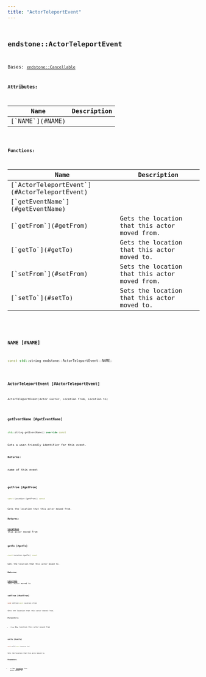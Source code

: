```yaml
---
title: "ActorTeleportEvent"
---
```


## <code className="doc-symbol doc-symbol-class"/> endstone::ActorTeleportEvent

Bases: [`endstone::Cancellable`](cancellable)









**Attributes:**

<table>
<thead>
   <tr>
      <th>Name</th>
      <th>Description</th>
   </tr>
</thead>
<tbody>
<tr key="classendstone_1_1_actor_teleport_event_1a2f7ffbf56f181255a139b024ba509783">
    <td>[`NAME`](#NAME)</td>
    <td></td>
</tr>
</tbody>
</table>






**Functions:**

<table>
<thead>
   <tr>
      <th>Name</th>
      <th>Description</th>
   </tr>
</thead>
<tbody>
<tr key="classendstone_1_1_actor_teleport_event_1a6c419a38acb7baf7091376bac7bb44d7">
    <td>[`ActorTeleportEvent`](#ActorTeleportEvent)</td>
    <td></td>
</tr>
<tr key="classendstone_1_1_actor_teleport_event_1a60979e7b5222885d3b072c8dde7185d2">
    <td>[`getEventName`](#getEventName)</td>
    <td></td>
</tr>
<tr key="classendstone_1_1_actor_teleport_event_1a2d41334b6b7b8362cad60430d56febb2">
    <td>[`getFrom`](#getFrom)</td>
    <td>Gets the location that this actor moved from.</td>
</tr>
<tr key="classendstone_1_1_actor_teleport_event_1ab0bce5bf080702eb2808d46e7e1ab612">
    <td>[`getTo`](#getTo)</td>
    <td>Gets the location that this actor moved to.</td>
</tr>
<tr key="classendstone_1_1_actor_teleport_event_1ac71b31960417257ca1b2abaf7fc3e5e2">
    <td>[`setFrom`](#setFrom)</td>
    <td>Sets the location that this actor moved from.</td>
</tr>
<tr key="classendstone_1_1_actor_teleport_event_1aeabc5788b424d23a598b057a05f767d0">
    <td>[`setTo`](#setTo)</td>
    <td>Sets the location that this actor moved to.</td>
</tr>
</tbody>
</table>

### <code className="doc-symbol doc-symbol-variable"/> NAME [#NAME]

```cpp
const std::string endstone::ActorTeleportEvent::NAME;
```
### <code className="doc-symbol doc-symbol-function"/> ActorTeleportEvent [#ActorTeleportEvent]

```cpp
ActorTeleportEvent(Actor &actor, Location from, Location to)
```
### <code className="doc-symbol doc-symbol-function"/> getEventName [#getEventName]

```cpp
std::string getEventName() override const
```


Gets a user-friendly identifier for this event.




**Returns:**

name of this event 





        
### <code className="doc-symbol doc-symbol-function"/> getFrom [#getFrom]

```cpp
const Location &getFrom() const
```

Gets the location that this actor moved from.





**Returns:**

[**Location**](classendstone_1_1_location.md) this actor moved from 





        
### <code className="doc-symbol doc-symbol-function"/> getTo [#getTo]

```cpp
const Location &getTo() const
```

Gets the location that this actor moved to.





**Returns:**

[**Location**](classendstone_1_1_location.md) this actor moved to 





        
### <code className="doc-symbol doc-symbol-function"/> setFrom [#setFrom]

```cpp
void setFrom(const Location &from)
```

Sets the location that this actor moved from.





**Parameters:**


* `from` New location this actor moved from 




        
### <code className="doc-symbol doc-symbol-function"/> setTo [#setTo]

```cpp
void setTo(const Location &to)
```

Sets the location that this actor moved to.





**Parameters:**


* `to` New [**Location**](classendstone_1_1_location.md) this actor moved to 




        